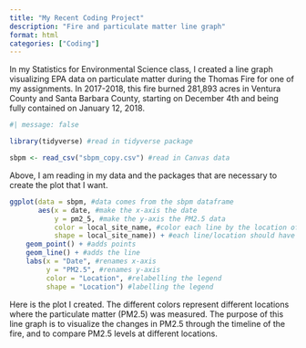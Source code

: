 ```yaml
---
title: "My Recent Coding Project"
description: "Fire and particulate matter line graph"
format: html
categories: ["Coding"]
---
```

In my Statistics for Environmental Science class, I created a line graph visualizing EPA data on particulate matter during the Thomas Fire for one of my assignments. In 2017-2018, this fire burned 281,893 acres in Ventura County and Santa Barbara County, starting on December 4th and being fully contained on January 12, 2018. 

```r
#| message: false

library(tidyverse) #read in tidyverse package

sbpm <- read_csv("sbpm_copy.csv") #read in Canvas data
```

Above, I am reading in my data and the packages that are necessary to create the plot that I want.

```r
ggplot(data = sbpm, #data comes from the sbpm dataframe
       aes(x = date, #make the x-axis the date
           y = pm2_5, #make the y-axis the PM2.5 data
           color = local_site_name, #color each line by the location of the sensor
           shape = local_site_name)) + #each line/location should have a different shape to be redundant
    geom_point() + #adds points
    geom_line() + #adds the line
    labs(x = "Date", #renames x-axis
         y = "PM2.5", #renames y-axis
         color = "Location", #relabelling the legend
         shape = "Location") #labelling the legend
```

Here is the plot I created. The different colors represent different locations where the particulate matter (PM2.5) was measured. The purpose of this line graph is to visualize the changes in PM2.5 through the timeline of the fire, and to compare PM2.5 levels at different locations. 